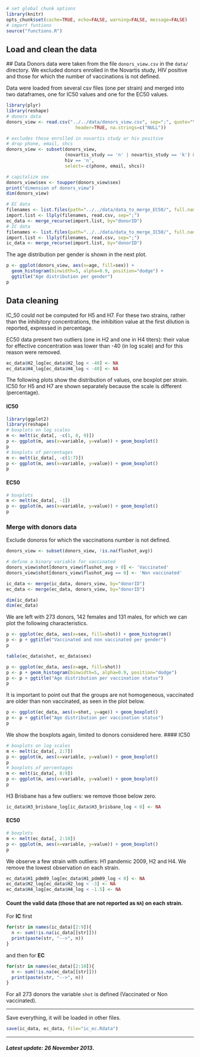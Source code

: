 ```r
# set global chunk options
library(knitr)
opts_chunk$set(cache=TRUE, echo=FALSE, warning=FALSE, message=FALSE)
# import funtions
source("functions.R")
```

Load and clean the data
-----------------------

<a id="data"></a>
## Data
Donors data were taken from the file `donors_view.csv` in the `data/` directory.
We excluded donors enrolled in the Novartis study, HIV positive and those for
which the number of vaccinations is not defined.

Data were loaded from several csv files (one per strain) and merged into two
dataframes, one for IC50 values and one for the EC50 values.

```r
library(plyr)
library(reshape)
# donors data
donors_view <- read.csv("../../data/donors_view.csv", sep=";", quote="\"",
                          header=TRUE, na.strings=c("NULL"))

# excludes those enrolled in novartis study or hiv positive
# drop phone, email, shcs
donors_view <- subset(donors_view,
                      (novartis_study == 'n' | novartis_study == 'k') &
                      hiv == 'n',
                      select=-c(phone, email, shcs))

# capitalize sex
donors_view$sex <- toupper(donors_view$sex)
print("dimension of donors_view")
dim(donors_view)

# EC data
filenames <- list.files(path="../../data/data_to_merge_EC50/", full.names=TRUE)
import.list <- llply(filenames, read.csv, sep=";")
ec_data <- merge_recurse(import.list, by="donorID")
# IC data
filenames <- list.files(path="../../data/data_to_merge_IC50/", full.names=TRUE)
import.list <- llply(filenames, read.csv, sep=";")
ic_data <- merge_recurse(import.list, by="donorID")
```

The age distribution per gender is shown in the next plot.

```r
p <- ggplot(donors_view, aes(x=age, fill=sex)) +
  geom_histogram(binwidth=5, alpha=0.9, position="dodge") +
  ggtitle("Age distribution per gender")
p
```

## Data cleaning
IC_50 could not be computed for H5 and H7. For these two strains, rather than
the inhibitory concentrations, the inhibition value at the first dilution is
reported, expressed in percentage.

EC50 data present two outliers (one in H2 and one in H4 titers): their value
for effective concentration was lower than -40 (in log scale) and for this
reason were removed.
```r
ec_data$H2_log[ec_data$H2_log < -40] <- NA
ec_data$H4_log[ec_data$H4_log < -40] <- NA
```

The following plots show the distribution of values, one boxplot per strain.
IC50 for H5 and H7 are shown separately because the scale is different
(percentage).

#### IC50
```r
library(ggplot2)
library(reshape)
# boxplots on log scales
m <- melt(ic_data[, -c(1, 8, 9)])
p <- ggplot(m, aes(x=variable, y=value)) + geom_boxplot()
p
# boxplots of percentages
m <- melt(ic_data[, -c(1:7)])
p <- ggplot(m, aes(x=variable, y=value)) + geom_boxplot()
p
```
#### EC50
```r
# boxplots
m <- melt(ec_data[, -1])
p <- ggplot(m, aes(x=variable, y=value)) + geom_boxplot()
p
```

### Merge with donors data
Exclude donoros for which the vaccinations number is not defined.
```r
donors_view <- subset(donors_view, !is.na(flushot_avg))

# define a binary variable for vaccinated
donors_view$shot[donors_view$flushot_avg > 0] <- 'Vaccinated'
donors_view$shot[donors_view$flushot_avg == 0] <- 'Non vaccinated'

ic_data <- merge(ic_data, donors_view, by="donorID")
ec_data <- merge(ec_data, donors_view, by="donorID")

dim(ic_data)
dim(ec_data)
```
We are left with 273 donors, 142 females and 131 males, for which we can plot
the following characteristics.

```r
p <- ggplot(ec_data, aes(x=sex, fill=shot)) + geom_histogram()
p <- p + ggtitle("Vaccinated and non vaccinated per gender")
p

table(ec_data$shot, ec_data$sex)

p <- ggplot(ec_data, aes(x=age, fill=shot))
p <- p + geom_histogram(binwidth=5, alpha=0.9, position="dodge")
p <- p + ggtitle("Age distribution per vaccination status")
p
```

It is important to point out that the groups are not homogeneous, vaccinated
are older than non vaccinated, as seen in the plot below.

```r
p <- ggplot(ec_data, aes(x=shot, y=age)) + geom_boxplot()
p <- p + ggtitle("Age distribution per vaccination status")
p
```


We show the boxplots again, limited to donors considered here.
#### IC50
```r
# boxplots on log scales
m <- melt(ic_data[, 2:7])
p <- ggplot(m, aes(x=variable, y=value)) + geom_boxplot()
p
# boxplots of percentages
m <- melt(ic_data[, 8:9])
p <- ggplot(m, aes(x=variable, y=value)) + geom_boxplot()
p
```

H3 Brisbane has a few outliers: we remove those below zero.
```r
ic_data$H3_brisbane_log[ic_data$H3_brisbane_log < 0] <- NA
```

#### EC50
```r
# boxplots
m <- melt(ec_data[, 2:10])
p <- ggplot(m, aes(x=variable, y=value)) + geom_boxplot()
p
```

We observe a few strain with outliers: H1 pandemic 2009, H2 and H4. We remove
the lowest observation on each strain.

```r
ec_data$H1_pdm09_log[ec_data$H1_pdm09_log < 0] <- NA
ec_data$H2_log[ec_data$H2_log < -3] <- NA
ec_data$H4_log[ec_data$H4_log < -1.5] <- NA
```


#### Count the valid data (those that are not reported as `NA`) on each strain.
For **IC** first
```r
for(str in names(ic_data)[2:9]){
  n <- sum(!is.na(ic_data[[str]]))
  print(paste(str, "-->", n))
}
```

and then for **EC**
```r
for(str in names(ec_data)[2:10]){
  n <- sum(!is.na(ec_data[[str]]))
  print(paste(str, "-->", n))
}
```
For all 273 donors the variable `shot` is defined (Vaccinated or Non
vaccinated).

----

Save everything, it will be loaded in other files.
```r
save(ic_data, ec_data, file="ic_ec.Rdata")
```
----

#### _Latest update: 26 November 2013_.
